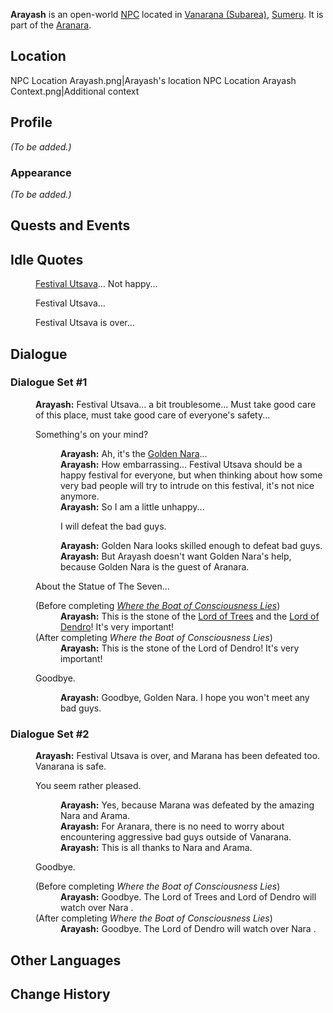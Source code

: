 {{Character Infobox
|type             = Open-World NPC
|group            = Aranara
|image            = NPC Arayash.png
|region           = Sumeru
|location         = Sumeru
}}
'''Arayash''' is an open-world [[NPC]] located in [[Vanarana (Subarea)]], [[Sumeru]]. It is part of the [[Aranara]].

==Location==
<gallery>
NPC Location Arayash.png|Arayash's location
NPC Location Arayash Context.png|Additional context
</gallery>

==Profile==
''(To be added.)''

===Appearance===
''(To be added.)''

==Quests and Events==
{{Quests and Events}}

==Idle Quotes==
{{Dialogue Start}}
: {{DIcon|Idle}} [[Festival Utsava]]... Not happy...
: {{DIcon|Idle}} Festival Utsava...
: {{DIcon|Idle}} Festival Utsava is over...
{{Dialogue End}}

==Dialogue==
===Dialogue Set #1===
{{Dialogue Start}}
:'''Arayash:''' Festival Utsava... a bit troublesome... Must take good care of this place, must take good care of everyone's safety...
:{{DIcon}} Something's on your mind?
::'''Arayash:''' Ah, it's the [[Golden Nara]]...
::'''Arayash:''' How embarrassing... Festival Utsava should be a happy festival for everyone, but when thinking about how some very bad people will try to intrude on this festival, it's not nice anymore.
::'''Arayash:''' So I am a little unhappy...
::{{DIcon}} I will defeat the bad guys.
::'''Arayash:''' Golden Nara looks skilled enough to defeat bad guys.
::'''Arayash:''' But Arayash doesn't want Golden Nara's help, because Golden Nara is the guest of Aranara.
:{{DIcon}} About the Statue of The Seven...
:;(Before completing ''[[Where the Boat of Consciousness Lies]]'')
::'''Arayash:''' This is the stone of the [[Greater Lord Rukkhadevata|Lord of Trees]] and the [[Lesser Lord Kusanali|Lord of Dendro]]! It's very important!
:;(After completing ''Where the Boat of Consciousness Lies'')
::'''Arayash:''' This is the stone of the Lord of Dendro! It's very important!
:{{DIcon}} Goodbye.
::'''Arayash:''' Goodbye, Golden Nara. I hope you won't meet any bad guys.

{{Dialogue End}}

===Dialogue Set #2===
{{Dialogue Start}}
:'''Arayash:''' Festival Utsava is over, and Marana has been defeated too. Vanarana is safe.
:{{DIcon}} You seem rather pleased.
::'''Arayash:''' Yes, because Marana was defeated by the amazing Nara {{Traveler}} and Arama.
::'''Arayash:''' For Aranara, there is no need to worry about encountering aggressive bad guys outside of Vanarana.
::'''Arayash:''' This is all thanks to Nara {{Traveler}} and Arama.
:{{DIcon}} Goodbye.
:;(Before completing ''Where the Boat of Consciousness Lies'')
::'''Arayash:''' Goodbye. The Lord of Trees and Lord of Dendro will watch over Nara {{Traveler}}.
:;(After completing ''Where the Boat of Consciousness Lies'')
::'''Arayash:''' Goodbye. The Lord of Dendro will watch over Nara {{Traveler}}.
{{Dialogue End}}
<!--
==Trivia==
* 
-->

==Other Languages==
{{Other Languages
|default_hidden = 1
|en      = Arayash
|zhs     = 兰耶师
|zhs_rm  = Lányēshī
|zht     = 蘭耶師
|zht_rm  = Lányéshī
|ja      = アランヤシ
|ja_rm   = Aran'yashi
|ko      = 아란야쉬
|es      = Arayash
|fr      = Arayash
|ru      = Араяш
|th      = Arayash
|vi      = Arayash
|de      = Arayash
|id      = Arayash
|pt      = Arayash
|tr      = Arayash
|it      = Arayash
}}

==Change History==
{{Change History|3.0}}
<!--
==References==
{{Reflist}}
-->